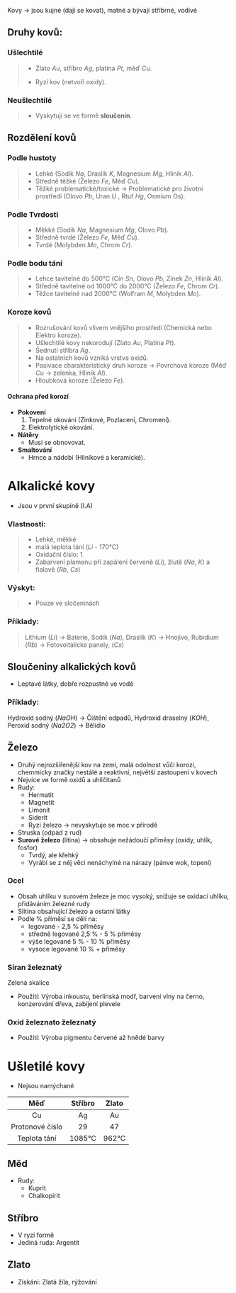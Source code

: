 Kovy -> jsou kujné (dají se kovat), matné a bývají stříbrné, vodivé

## Druhy kovů:

### Ušlechtilé
>* Zlato *Au*, stříbro *Ag*, platina *Pt*, měď *Cu*.
>- Ryzí kov (netvoří oxidy).

### Neušlechtilé
>* Vyskytují se ve formě **sloučenin**.

## Rozdělení kovů

### Podle hustoty
>* Lehké (Sodík *Na*, Draslík *K*, Magnesium *Mg*, Hliník *Al*).
>* Středně těžké (Železo *Fe*, Měď *Cu*).
>* Těžké problematické/toxické -> Problematické pro životní prostředí (Olovo *Pb*, Uran *U* , Rtuť *Hg*, Osmium Os).

### Podle Tvrdosti
>* Měkké (Sodík *Na*, Magnesium *Mg*, Olovo *Pb*).
>* Středně tvrdé (Železo *Fe*, Měď *Cu*).
>* Tvrdé (Molybden *Mo*, Chrom *Cr*).

### Podle bodu tání
>* Lehce tavitelné do 500°C (Cín *Sn*, Olovo *Pb*, Zinek *Zn*, Hliník *Al*).
>* Středně tavitelné od 1000°C do 2000°C (Železo *Fe*, Chrom *Cr*).
>* Těžce tavitelné nad 2000°C (Wolfram *M*, Molybden *Mo*).

### Koroze kovů
>- Rozrušování kovů vlivem vnějšího prostředí (Chemická nebo Elektro koroze).
>- Ušlechtilé kovy nekorodují (Zlato *Au*, Platina *Pt*).
>- Šednutí stříbra *Ag*.
>- Na ostatních kovů vzniká vrstva oxidů.
>- Pasivace charakteristický druh koroze -> Povrchová koroze (Měď *Cu* -> zelenka, Hliník *Al*).
>- Hloubková koroze (Železo *Fe*).

#### Ochrana před korozí
- **Pokovení**
    1. Tepelné okování (Zinkové, Pozlacení, Chromení).
    2. Elektrolytické okování.
- **Nátěry**
    * Musí se obnovovat.
- **Smaltování**
    * Hrnce a nádobí (Hliníkové a keramické).

# Alkalické kovy
- Jsou v první skupině (I.A)

### Vlastnosti: 
>* Lehké, měkké
>* malá teplota tání (*Li* - 170°C)
>* Oxidační číslo: 1
>* Zabarvení plamenu při zapálení červeně (*Li*), žlutě (*Na*, *K*) a fialově (*Rb*, *Cs*)

### Výskyt: 
>* Pouze ve sločeninách

### Příklady:
> Lithium (*Li*) -> Baterie, Sodík (*Na*), Draslík (*K*) -> Hnojivo, Rubidium (*Rb*) -> Fotovoitalicke panely, (*Cs*)

## Sloučeniny alkalických kovů
* Leptavé látky, dobře rozpustné ve vodě

### Příklady:
Hydroxid sodný (*NaOH*) -> Čištění odpadů, Hydroxid draselný (*KOH*), Peroxid sodný (*Na2O2*) -> Bělidlo

## Železo 
- Druhý nejrozšířenější kov na zemi, malá odolnost vůči korozi, chemmicky značky nestálé a reaktivní, největší zastoupení v kovech
- Nejvíce ve formě oxidů a uhličitanů
- Rudy: 
    - Hermatit
    - Magnetit
    - Limonit
    - Siderit
    - Ryzí železo -> nevyskytuje se moc v přírodě
- Struska (odpad z rud)
- **Surové železo** (litina) -> obsahuje nežádoučí příměsy (oxidy, uhlík, fosfor)
    - Tvrdý, ale křehký
    - Vyrábí se z něj věci nenáchylné na nárazy (pánve wok, topení)

### Ocel
- Obsah uhlíku v surovém železe je moc vysoký, snižuje se oxidací uhlíku, přidáváním železné rudy
- Slitina obsahující železo a ostatní látky
- Podle % příměsí se dělí na:
    - legované - 2,5 % příměsy  
    - středně legované 2,5 % - 5 % příměsy 
    - výše legované 5 % - 10 % příměsy
    - vysoce legované 10 % + příměsy

### Síran železnatý
Zelená skalice
- Použití: Výroba inkoustu, berlínská modř, barvení vlny na černo, konzerování dřeva, zabíjení plevele

### Oxid železnato železnatý
- Použití: Výroba pigmentu červené až hnědé barvy

# Ušletilé kovy
- Nejsou namýchané

|Měď|Stříbro|Zlato|
|:-:|:-:|:-:|
|Cu|Ag|Au|
|Protonové číslo|29|47|79|
|Teplota tání|1085°C|962°C|1064°C|

## Měd
- Rudy:
    - Kuprit
    - Chalkopirit
## Stříbro
- V ryzí formě
- Jediná ruda: Argentit

## Zlato
- Získání: Zlatá žíla, rýžování
